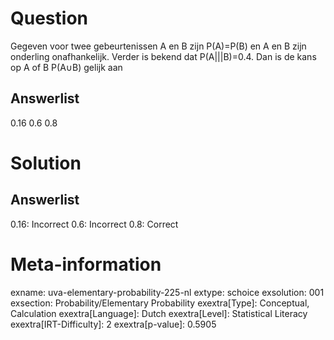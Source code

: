 Question
========

Gegeven voor twee gebeurtenissen A en B zijn P(A)=P(B) en A en B zijn
onderling onafhankelijk. Verder is bekend dat P(A\|\|\|B)=0.4. Dan is de
kans op A of B P(A∪B) gelijk aan

Answerlist
----------

0.16
0.6
0.8

Solution
========

Answerlist
----------

0.16: Incorrect
0.6: Incorrect
0.8: Correct

Meta-information
================
exname: uva-elementary-probability-225-nl
extype: schoice
exsolution: 001
exsection: Probability/Elementary Probability
exextra[Type]: Conceptual, Calculation
exextra[Language]: Dutch
exextra[Level]: Statistical Literacy
exextra[IRT-Difficulty]: 2
exextra[p-value]: 0.5905
